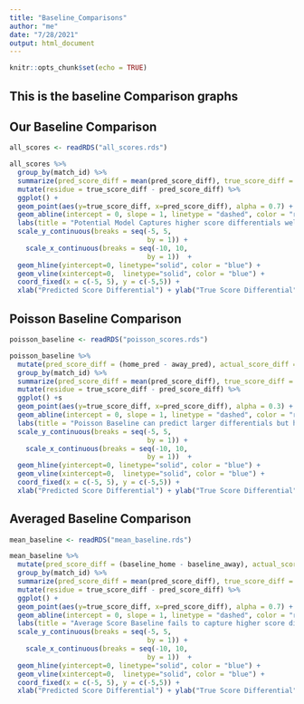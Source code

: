 ```yaml
---
title: "Baseline_Comparisons"
author: "me"
date: "7/28/2021"
output: html_document
---
```


```r
knitr::opts_chunk$set(echo = TRUE)
```

## This is the baseline Comparison graphs

## Our Baseline Comparison

```r

all_scores <- readRDS("all_scores.rds")

all_scores %>% 
  group_by(match_id) %>% 
  summarize(pred_score_diff = mean(pred_score_diff), true_score_diff = mean(actual_score_diff)) %>% 
  mutate(residue = true_score_diff - pred_score_diff) %>% 
  ggplot() +
  geom_point(aes(y=true_score_diff, x=pred_score_diff), alpha = 0.7) +
  geom_abline(intercept = 0, slope = 1, linetype = "dashed", color = "red") + 
  labs(title = "Potential Model Captures higher score differentials well \n and has slightly lower error than poisson") + 
  scale_y_continuous(breaks = seq(-5, 5,
                                  by = 1)) +
    scale_x_continuous(breaks = seq(-10, 10,
                                  by = 1))  +
  geom_hline(yintercept=0, linetype="solid", color = "blue") +
  geom_vline(xintercept=0,  linetype="solid", color = "blue") +
  coord_fixed(x = c(-5, 5), y = c(-5,5)) +
  xlab("Predicted Score Differential") + ylab("True Score Differential")


```


## Poisson Baseline Comparison

```r

poisson_baseline <- readRDS("poisson_scores.rds")

poisson_baseline %>% 
  mutate(pred_score_diff = (home_pred - away_pred), actual_score_diff = (home_actual_score - away_actual_score))  %>% 
  group_by(match_id) %>% 
  summarize(pred_score_diff = mean(pred_score_diff), true_score_diff = mean(actual_score_diff)) %>% 
  mutate(residue = true_score_diff - pred_score_diff) %>% 
  ggplot() +s
  geom_point(aes(y=true_score_diff, x=pred_score_diff), alpha = 0.3) +
  geom_abline(intercept = 0, slope = 1, linetype = "dashed", color = "red") + 
  labs(title = "Poisson Baseline can predict larger differentials but has error") + 
  scale_y_continuous(breaks = seq(-5, 5,
                                  by = 1)) +
    scale_x_continuous(breaks = seq(-10, 10,
                                  by = 1))  +
  geom_hline(yintercept=0, linetype="solid", color = "blue") +
  geom_vline(xintercept=0,  linetype="solid", color = "blue") +
  coord_fixed(x = c(-5, 5), y = c(-5,5)) +
  xlab("Predicted Score Differential") + ylab("True Score Differential")


```

## Averaged Baseline Comparison

```r

mean_baseline <- readRDS("mean_baseline.rds")

mean_baseline %>% 
  mutate(pred_score_diff = (baseline_home - baseline_away), actual_score_diff = (home_actual_score - away_actual_score))  %>% 
  group_by(match_id) %>% 
  summarize(pred_score_diff = mean(pred_score_diff), true_score_diff = mean(actual_score_diff)) %>% 
  mutate(residue = true_score_diff - pred_score_diff) %>% 
  ggplot() +
  geom_point(aes(y=true_score_diff, x=pred_score_diff), alpha = 0.7) +
  geom_abline(intercept = 0, slope = 1, linetype = "dashed", color = "red") + 
  labs(title = "Average Score Baseline fails to capture higher score differentials") + 
  scale_y_continuous(breaks = seq(-5, 5,
                                  by = 1)) +
    scale_x_continuous(breaks = seq(-10, 10,
                                  by = 1))  +
  geom_hline(yintercept=0, linetype="solid", color = "blue") +
  geom_vline(xintercept=0,  linetype="solid", color = "blue") +
  coord_fixed(x = c(-5, 5), y = c(-5,5)) +
  xlab("Predicted Score Differential") + ylab("True Score Differential")

```







